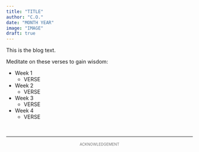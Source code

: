 ```yaml
---
title: "TITLE"
author: "C.O."
date: "MONTH YEAR"
image: "IMAGE"
draft: true
---
```


This is the blog text.

Meditate on these verses to gain wisdom:

-   Week 1
    -   VERSE
-   Week 2
    -   VERSE
-   Week 3
    -   VERSE
-   Week 4
    -   VERSE

<br>

<hr>

<p style="text-align: center; color: #717171; font-size: 10px">ACKNOWLEDGEMENT</p>
